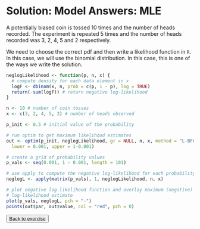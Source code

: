 # Solution: Model Answers: MLE {#sol-mle}

A potentially biased coin is tossed 10 times and the number of heads recorded. The experiment is repeated 5 times and the number of heads recorded was 3, 2, 4, 5 and 2 respectively.

We need to choose the correct pdf and then write a likelihood function in `R`. In this case, we will use the binomial distribution. In this case, this is one of the ways we write the solution.

```r
neglogLikelihood <- function(p, n, x) {
  # compute density for each data element in x
  logF <- dbinom(x, n, prob = c(p, 1 - p), log = TRUE)
  return(-sum(logF)) # return negative log-likelihood
}

n <- 10 # number of coin tosses
x <- c(3, 2, 4, 5, 2) # number of heads observed

p_init <- 0.5 # initial value of the probability

# run optim to get maximum likelihood estimates
out <- optim(p_init, neglogLikelihood, gr = NULL, n, x, method = "L-BFGS-B",
  lower = 0.001, upper = 1-0.001)

# create a grid of probability values
p_vals <- seq(0.001, 1 - 0.001, length = 101)

# use apply to compute the negative log-likelihood for each probability value
neglogL <- apply(matrix(p_vals), 1, neglogLikelihood, n, x)

# plot negative log-likelihood function and overlay maximum (negative)
# log-likelihood estimate
plot(p_vals, neglogL, pch = "-")
points(out$par, out$value, col = "red", pch = 0)
```

<button class="button">
[Back to exercise](#ex-mle)
</button>